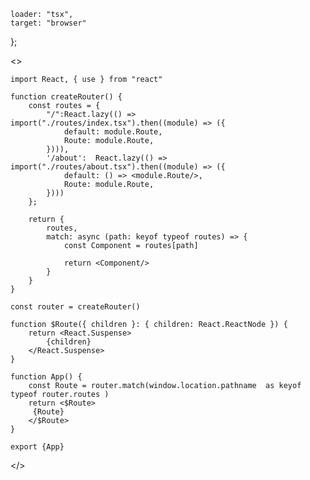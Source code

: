     loader: "tsx",
    target: "browser"
};

<>
```tsx
import React, { use } from "react"

function createRouter() {
    const routes = {
        "/":React.lazy(() => import("./routes/index.tsx").then((module) => ({
            default: module.Route,
            Route: module.Route,
        }))),
        '/about':  React.lazy(() => import("./routes/about.tsx").then((module) => ({
            default: () => <module.Route/>,
            Route: module.Route,
        })))
    };

    return {
        routes,
        match: async (path: keyof typeof routes) => {
            const Component = routes[path]

            return <Component/>
        }
    }
}

const router = createRouter()

function $Route({ children }: { children: React.ReactNode }) {
    return <React.Suspense>
        {children}
    </React.Suspense>
}

function App() {
    const Route = router.match(window.location.pathname  as keyof typeof router.routes )
    return <$Route>
     {Route}
    </$Route>
}

export {App}
```
</>